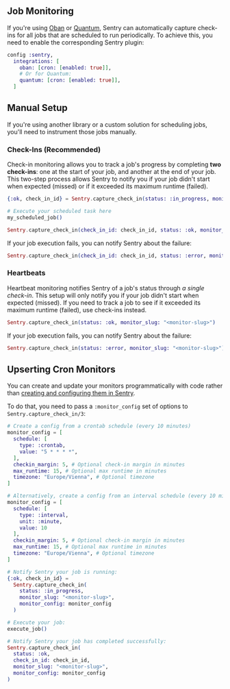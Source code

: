 ## Job Monitoring

If you're using [Oban](https://github.com/sorentwo/oban) or [Quantum](https://github.com/quantum-elixir/quantum-core), Sentry can automatically capture check-ins for all jobs that are scheduled to run periodically. To achieve this, you need to enable the corresponding Sentry plugin:

```elixir
config :sentry,
  integrations: [
    oban: [cron: [enabled: true]],
    # Or for Quantum:
    quantum: [cron: [enabled: true]],
  ]
```

## Manual Setup

If you're using another library or a custom solution for scheduling jobs, you'll need to instrument those jobs manually.

### Check-Ins (Recommended)

Check-in monitoring allows you to track a job's progress by completing **two check-ins**: one at the start of your job, and another at the end of your job. This two-step process allows Sentry to notify you if your job didn't start when expected (missed) or if it exceeded its maximum runtime (failed).

```elixir
{:ok, check_in_id} = Sentry.capture_check_in(status: :in_progress, monitor_slug: "<monitor-slug>")

# Execute your scheduled task here
my_scheduled_job()

Sentry.capture_check_in(check_in_id: check_in_id, status: :ok, monitor_slug: "<monitor-slug>")
```

If your job execution fails, you can notify Sentry about the failure:

```elixir
Sentry.capture_check_in(check_in_id: check_in_id, status: :error, monitor_slug: "<monitor-slug>")
```

### Heartbeats

Heartbeat monitoring notifies Sentry of a job's status through _a single check-in_. This setup will only notify you if your job didn't start when expected (missed). If you need to track a job to see if it exceeded its maximum runtime (failed), use check-ins instead.

```elixir
Sentry.capture_check_in(status: :ok, monitor_slug: "<monitor-slug>")
```

If your job execution fails, you can notify Sentry about the failure:

```elixir
Sentry.capture_check_in(status: :error, monitor_slug: "<monitor-slug>")
```

## Upserting Cron Monitors

You can create and update your monitors programmatically with code rather than [creating and configuring them in Sentry](https://sentry.io/issues/alerts/new/crons/).

To do that, you need to pass a `:monitor_config` set of options to `Sentry.capture_check_in/3`:

```elixir
# Create a config from a crontab schedule (every 10 minutes)
monitor_config = [
  schedule: [
    type: :crontab,
    value: "5 * * * *",
  ],
  checkin_margin: 5, # Optional check-in margin in minutes
  max_runtime: 15, # Optional max runtime in minutes
  timezone: "Europe/Vienna", # Optional timezone
]

# Alternatively, create a config from an interval schedule (every 10 minutes in this case):
monitor_config = [
  schedule: [
    type: :interval,
    unit: :minute,
    value: 10
  ],
  checkin_margin: 5, # Optional check-in margin in minutes
  max_runtime: 15, # Optional max runtime in minutes
  timezone: "Europe/Vienna", # Optional timezone
]

# Notify Sentry your job is running:
{:ok, check_in_id} =
  Sentry.capture_check_in(
    status: :in_progress,
    monitor_slug: "<monitor-slug>",
    monitor_config: monitor_config
  )

# Execute your job:
execute_job()

# Notify Sentry your job has completed successfully:
Sentry.capture_check_in(
  status: :ok,
  check_in_id: check_in_id,
  monitor_slug: "<monitor-slug>",
  monitor_config: monitor_config
)
```
